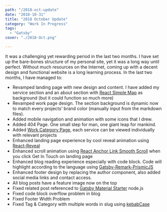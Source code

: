 ```yaml
---
path: "/2018-oct-update"
date: "2018-10-31"
title: "2018 October Update"
category: "Work In Progress"
tags: 
  - "Gatsby"
cover: "./2018-Oct.png"

---
```


It was a challenging yet rewarding period in the last two months. I have set up the bare-bones structure of my personal site, yet it was a long way until perfect. Without much resources on the Internet, coming up with a decent design and functional website is a long learning process. In the last two months, I have managed to: 

- Revamped landing page with new design and content. I have added my service section and an about section with [React Simple Map](http://react-simple-maps.io) as background (but it could function so much more)
- Revamped work page design. The section background is dynamic now to match every projects' brand color (manually input from the markdown files).
- Added mobile navigation and animation with some icons that I drew.
- Added 404 Page. One small step for man, one giant leap for mankind.
- Added [Work Category Page](http://localhost:8000/categories/ui-ux-design), each service can be viewed individually with relevant projects
- Enhanced landing page experience by cool reveal animation using [React-Reveal](https://www.react-reveal.com/)
- Enhanced scroll animation using [React Anchor Link Smooth Scroll](https://github.com/mauricevancooten/react-anchor-link-smooth-scroll) when you click Get In Touch on landing page
- Enhanced blog reading experience especially with code block. Code will highlight according to the language using [Gatsby-Remark-PrismicJS](https://www.gatsbyjs.org/packages/gatsby-remark-prismjs/)
- Enhanced footer design by replacing the author component, also added social media links and contact access.
- All blog posts have a feature image now on the top
- Fixed related post referenced to [Gatsby Material Starter](https://github.com/Vagr9K/gatsby-material-starter/blob/master/gatsby-node.js) node.js
- Fixed code block overflow problem in blog
- Fixed Footer Width Problem
- Fixed Tag & Category with multiple words in slug using [kebabCase](https://lodash.com/docs#kebabCase)